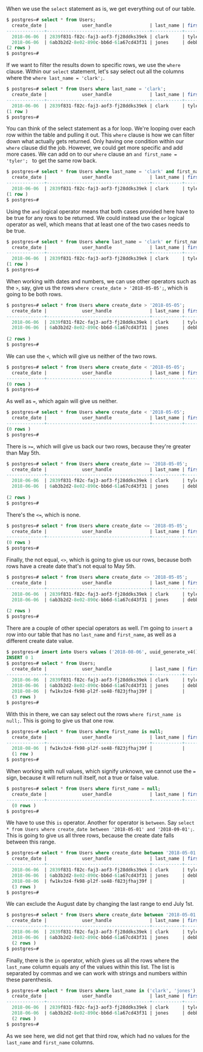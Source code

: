 <link href="style.css" rel="stylesheet"></link>

When we use the `select` statement as is, we get everything out of our table. 

```sql 
$ postgres=# select * from Users; 
  create_date |             user_handle              | last_name | first _name 
--------------+--------------------------------------+-----------+-------------
  2018-06-06  | 2839f831-f82c-faj3-aof3-fj28ddks39ek | clark     | tyler  
  2018-06-06  | 6ab3b2d2-8e02-890c-bb6d-61a67cd43f31 | jones     | debbie    
(2 rows )
$ postgres=#
```

If we want to filter the results down to specific rows, we use the `where` clause. Within our `select` statement, let's say select out all the columns where the `where last_name = 'clark';`.

```sql 
$ postgres=# select * from Users where last_name = 'clark'; 
  create_date |             user_handle              | last_name | first _name 
--------------+--------------------------------------+-----------+-------------
  2018-06-06  | 2839f831-f82c-faj3-aof3-fj28ddks39ek | clark     | tyler    
(1 row )
$ postgres=#
```

You can think of the select statement as a for loop. We're looping over each row within the table and pulling it out. This `where` clause is how we can filter down what actually gets returned. Only having one condition within our `where` clause did the job. However, we could get more specific and add more cases. We can add on to our `where` clause an `and first_name = 'tyler'; ` to get the same row back. 

```sql 
$ postgres=# select * from Users where last_name = 'clark' and first_name = 'tyler'; 
  create_date |             user_handle              | last_name | first _name 
--------------+--------------------------------------+-----------+-------------
  2018-06-06  | 2839f831-f82c-faj3-aof3-fj28ddks39ek | clark     | tyler    
(1 row )
$ postgres=#
```

Using the `and` logical operator means that both cases provided here have to be true for any rows to be returned. We could instead use the `or` logical operator as well, which means that at least one of the two cases needs to be true.

```sql 
$ postgres=# select * from Users where last_name = 'clark' or first_name = 'tyler'; 
  create_date |             user_handle              | last_name | first _name 
--------------+--------------------------------------+-----------+-------------
  2018-06-06  | 2839f831-f82c-faj3-aof3-fj28ddks39ek | clark     | tyler    
(1 row )
$ postgres=#
```

When working with dates and numbers, we can use other operators such as the `>`, say, give us the rows `where create_date > '2018-05-05';`, which is going to be both rows. 

```sql 
$ postgres=# select * from Users where create_date > '2018-05-05'; 
  create_date |             user_handle              | last_name | first _name 
--------------+--------------------------------------+-----------+-------------
  2018-06-06  | 2839f831-f82c-faj3-aof3-fj28ddks39ek | clark     | tyler  
  2018-06-06  | 6ab3b2d2-8e02-890c-bb6d-61a67cd43f31 | jones     | debbie  
  
(2 rows )
$ postgres=#
```

We can use the `<`, which will give us neither of the two rows. 

```sql 
$ postgres=# select * from Users where create_date < '2018-05-05'; 
  create_date |             user_handle              | last_name | first _name 
--------------+--------------------------------------+-----------+-------------
(0 rows )
$ postgres=#
```

As well as `=`, which again will give us neither.

```sql 
$ postgres=# select * from Users where create_date < '2018-05-05'; 
  create_date |             user_handle              | last_name | first _name 
--------------+--------------------------------------+-----------+-------------
(0 rows )
$ postgres=#
```

There is `>=`, which will give us back our two rows, because they're greater than May 5th. 

```sql 
$ postgres=# select * from Users where create_date >= '2018-05-05'; 
  create_date |             user_handle              | last_name | first _name 
--------------+--------------------------------------+-----------+-------------
  2018-06-06  | 2839f831-f82c-faj3-aof3-fj28ddks39ek | clark     | tyler  
  2018-06-06  | 6ab3b2d2-8e02-890c-bb6d-61a67cd43f31 | jones     | debbie  
  
(2 rows )
$ postgres=#
```

There's the `<=`, which is none. 

```sql 
$ postgres=# select * from Users where create_date <= '2018-05-05'; 
  create_date |             user_handle              | last_name | first _name 
--------------+--------------------------------------+-----------+-------------
(0 rows )
$ postgres=#
```

Finally, the not equal, `<>`, which is going to give us our rows, because both rows have a create date that's not equal to May 5th.

```sql 
$ postgres=# select * from Users where create_date <> '2018-05-05'; 
  create_date |             user_handle              | last_name | first _name 
--------------+--------------------------------------+-----------+-------------
  2018-06-06  | 2839f831-f82c-faj3-aof3-fj28ddks39ek | clark     | tyler  
  2018-06-06  | 6ab3b2d2-8e02-890c-bb6d-61a67cd43f31 | jones     | debbie  
  
(2 rows )
$ postgres=#
```

There are a couple of other special operators as well. I'm going to `insert` a row into our table that has no `last_name` and `first_name`, as well as a different create date value. 

```sql 
$ postgres=# insert into Users values ('2018-08-06', uuid_generate_v4());
INSERT 0 1 
$ postgres=# select * from Users;
  create_date |             user_handle              | last_name | first _name 
--------------+--------------------------------------+-----------+-------------
  2018-06-06  | 2839f831-f82c-faj3-aof3-fj28ddks39ek | clark     | tyler  
  2018-06-06  | 6ab3b2d2-8e02-890c-bb6d-61a67cd43f31 | jones     | debbie  
  2018-08-06  | fw1kv3z4-fk98-pl2f-se48-f823jfhaj39f |           |
  (3 rows )
$ postgres=#
```

With this in there, we can say select out the rows `where first_name is null;`. This is going to give us that one row.

```sql
$ postgres=# select * from Users where first_name is null;
  create_date |             user_handle              | last_name | first _name 
--------------+--------------------------------------+-----------+-------------
  2018-08-06  | fw1kv3z4-fk98-pl2f-se48-f823jfhaj39f |           |
  (1 row )
$ postgres=#
```

When working with null values, which signify unknown, we cannot use the `=` sign, because it will return null itself, not a true or false value. 

```sql
$ postgres=# select * from Users where first_name = null;
  create_date |             user_handle              | last_name | first _name 
--------------+--------------------------------------+-----------+-------------
  (0 rows )
$ postgres=#
```

We have to use this `is` operator. Another for operator is `between`. Say `select * from Users where create_date between '2018-05-01' and '2018-09-01';`. This is going to give us all three rows, because the create date falls between this range.

```sql 
$ postgres=# select * from Users where create_date between '2018-05-01' and '2018-09-01';
  create_date |             user_handle              | last_name | first _name 
--------------+--------------------------------------+-----------+-------------
  2018-06-06  | 2839f831-f82c-faj3-aof3-fj28ddks39ek | clark     | tyler  
  2018-06-06  | 6ab3b2d2-8e02-890c-bb6d-61a67cd43f31 | jones     | debbie  
  2018-08-06  | fw1kv3z4-fk98-pl2f-se48-f823jfhaj39f |           |
  (3 rows )
$ postgres=#
```

We can exclude the August date by changing the last range to end July 1st. 

```sql 
$ postgres=# select * from Users where create_date between '2018-05-01' and '2018-07-01';
  create_date |             user_handle              | last_name | first _name 
--------------+--------------------------------------+-----------+-------------
  2018-06-06  | 2839f831-f82c-faj3-aof3-fj28ddks39ek | clark     | tyler  
  2018-06-06  | 6ab3b2d2-8e02-890c-bb6d-61a67cd43f31 | jones     | debbie  
  (2 rows )
$ postgres=#
```

Finally, there is the `in` operator, which gives us all the rows where the `last_name` column equals any of the values within this list. The list is separated by commas and we can work with strings and numbers within these parenthesis.

```sql 
$ postgres=# select * from Users where last_name in ('clark', 'jones');
  create_date |             user_handle              | last_name | first _name 
--------------+--------------------------------------+-----------+-------------
  2018-06-06  | 2839f831-f82c-faj3-aof3-fj28ddks39ek | clark     | tyler  
  2018-06-06  | 6ab3b2d2-8e02-890c-bb6d-61a67cd43f31 | jones     | debbie  
  (2 rows )
$ postgres=#
```

As we see here, we did not get that third row, which had no values for the `last_name` and `first_name` columns.